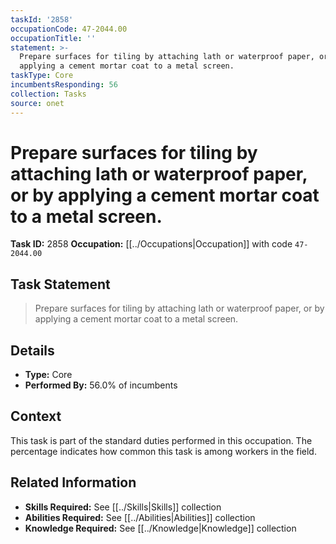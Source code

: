 ```yaml
---
taskId: '2858'
occupationCode: 47-2044.00
occupationTitle: ''
statement: >-
  Prepare surfaces for tiling by attaching lath or waterproof paper, or by
  applying a cement mortar coat to a metal screen.
taskType: Core
incumbentsResponding: 56
collection: Tasks
source: onet
---
```

# Prepare surfaces for tiling by attaching lath or waterproof paper, or by applying a cement mortar coat to a metal screen.

**Task ID:** 2858
**Occupation:** [[../Occupations|Occupation]] with code `47-2044.00`

## Task Statement

> Prepare surfaces for tiling by attaching lath or waterproof paper, or by applying a cement mortar coat to a metal screen.

## Details

- **Type:** Core
- **Performed By:** 56.0% of incumbents

## Context

This task is part of the standard duties performed in this occupation. The percentage indicates how common this task is among workers in the field.

## Related Information

- **Skills Required:** See [[../Skills|Skills]] collection
- **Abilities Required:** See [[../Abilities|Abilities]] collection
- **Knowledge Required:** See [[../Knowledge|Knowledge]] collection
